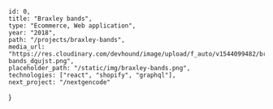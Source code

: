 	id: 0,
	title: "Braxley bands",
	type: "Ecommerce, Web application",
	year: "2018",
	path: "/projects/braxley-bands",
	media_url: "https://res.cloudinary.com/devhound/image/upload/f_auto/v1544099482/braxley-bands_dqujst.png",
	placeholder_path: "/static/img/braxley-bands.png",
	technologies: ["react", "shopify", "graphql"],
	next_project: "/nextgencode"
}


<ProjectHeader 
	projectTitle="Braxley Bands"
	projectDescription="Headless ecommerce website fine-tuned for performance and scalibility."
	projectTechnicalDesc="Built with the Shopify API and React.js"
	url="https://braxleybands.com/"
	projectImage="https://res.cloudinary.com/devhound/image/upload/f_auto,q_auto:best/v1544099482/braxley-bands_dqujst.png"
/>